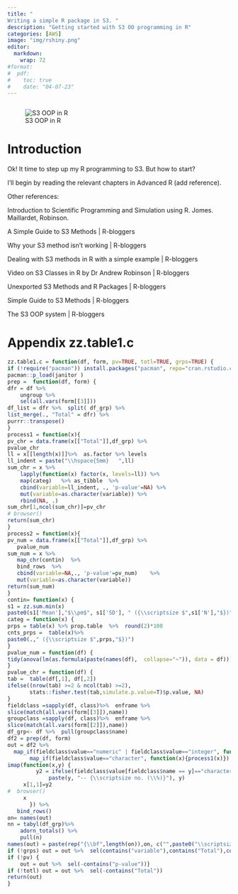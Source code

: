 ```yaml
---
title: "
Writing a simple R package in S3. "
description: "Getting started with S3 OO programming in R"
categories: [AWS]
image: "img/rshiny.png"
editor: 
  markdown: 
    wrap: 72
#format:
#  pdf:
#    toc: true
#    date: "04-07-23"
---
```


```r


```
::: column-margin
![S3 OOP in R](img/oop.png)
:::

# Introduction

Ok! It time to step up my R programming to S3. But how to start? 

I'll begin by reading the relevant chapters in Advanced R (add reference). 

Other references: 

Introduction to Scientific Programming and Simulation using R. Jomes.
Maillardet, Robinson. 


A Simple Guide to S3 Methods | R-bloggers

Why your S3 method isn't working | R-bloggers

Dealing with S3 methods in R with a simple example | R-bloggers

Video on S3 Classes in R by Dr Andrew Robinson | R-bloggers

Unexported S3 Methods and R Packages | R-bloggers

Simple Guide to S3 Methods | R-bloggers

The S3 OOP system | R-bloggers

# Appendix zz.table1.c
```r
zz.table1.c = function(df, form, pv=TRUE, totl=TRUE, grps=TRUE) {
if (!require("pacman")) install.packages("pacman", repo="cran.rstudio.com")
pacman::p_load(janitor )
prep = 	function(df, form) {
dfr = df %>%  
    ungroup %>% 
    sel(all.vars(form[[3]])) 
df_list = dfr %>%  split( df_grp) %>%  
list_merge(., "Total" = dfr) %>%  
purrr::transpose()
}
process1 = function(x){
pv_chr = data.frame(x[["Total"]],df_grp) %>%
pvalue_chr 
ll = x[[length(x)]]%>%  as.factor %>% levels 
ll_indent = paste("\\hspace{5mm}   ",ll)
sum_chr = x %>% 
    lapply(function(x) factor(x, levels=ll)) %>%  	
    map(categ)   %>% as_tibble  %>% 
    cbind(variable=ll_indent, ., 'p-value'=NA) %>% 
    mut(variable=as.character(variable)) %>% 
    rbind(NA, .) 
sum_chr[1,ncol(sum_chr)]=pv_chr
# browser()
return(sum_chr)
}
process2 = function(x){
pv_num = data.frame(x[["Total"]],df_grp) %>%    
   pvalue_num
sum_num = x %>% 
   map_chr(contin)  %>% 
   bind_rows  %>%  
   cbind(variable=NA,., 'p-value'=pv_num)    %>%  
   mut(variable=as.character(variable)) 
return(sum_num)
}
contin= function(x) {
s1 = zz.sum.min(x)
paste0(s1['Mean'],"$\\pm$", s1['SD'], " ({\\scriptsize $",s1['N'],"$})") }
categ = function(x) {
prps = table(x) %>% prop.table  %>%  round(2)*100
cnts_prps =  table(x)%>% 
paste0(.," ({\\scriptsize $",prps,"$})")
} 
pvalue_num = function(df) {
tidy(anova(lm(as.formula(paste(names(df),  collapse="~")), data = df)))$p.value[1]
}
pvalue_chr = function(df) {
tab =  table(df[,1], df[,2])
ifelse((nrow(tab) >=2 & ncol(tab) >=2), 
       stats::fisher.test(tab,simulate.p.value=T)$p.value, NA) 
}
fieldclass =sapply(df, class)%>%  enframe %>%  
slice(match(all.vars(form[[3]]),name))
groupclass =sapply(df, class)%>%  enframe %>%  
slice(match(all.vars(form[[2]]),name))
df_grp<- df %>%  pull(groupclass$name)
df2 = prep(df, form)
out = df2 %>%  
  map_if(fieldclass$value=="numeric" | fieldclass$value=="integer", function(x){process2(x)}) %>%  
       map_if(fieldclass$value=="character", function(x){process1(x)})	 %>%  
imap(function(x,y) {
         y2 = ifelse(fieldclass$value[fieldclass$name == y]=="character", 
		     paste(y, "-- {\\scriptsize no. (\\%)}"), y)
	 x[1,1]=y2
#  browser()
	 x
       }) %>%  
   bind_rows()
on= names(out)
nn = tabyl(df_grp)%>% 
    adorn_totals() %>% 
    pull(n)	
names(out) = paste(rep("{\\bf",length(on)),on, c("",paste0("\\scriptsize(n=",nn,")"),""),rep("}",length(on)))
if (!grps) out = out %>%  sel(contains("variable"),contains("Total"),contains("p-value"))
if (!pv) {
	out = out %>%  sel(-contains("p-value"))}
if (!totl) out = out %>%  sel(-contains("Total"))
return(out)
}

```


